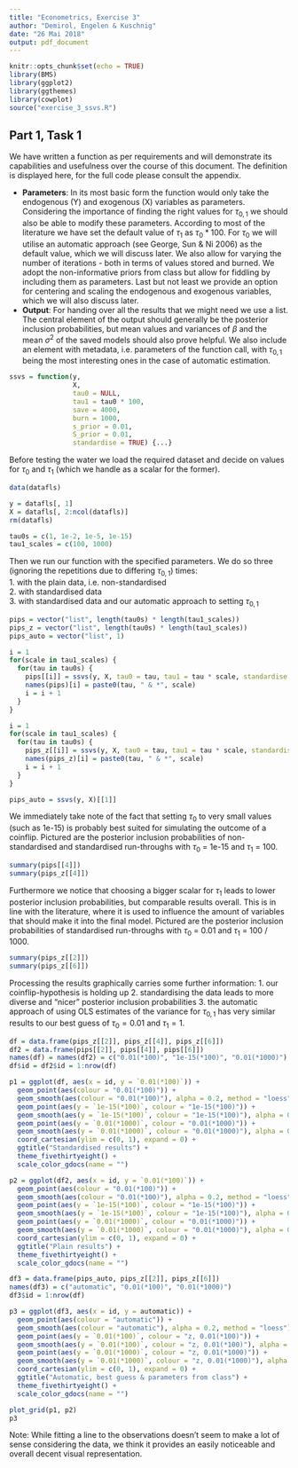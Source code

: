 ```yaml
---
title: "Econometrics, Exercise 3"
author: "Demirol, Engelen & Kuschnig"
date: "26 Mai 2018"
output: pdf_document
---
```


```r
knitr::opts_chunk$set(echo = TRUE)
library(BMS)
library(ggplot2)
library(ggthemes)
library(cowplot)
source("exercise_3_ssvs.R")
```

## Part 1, Task 1

We have written a function as per requirements and will demonstrate its capabilities and usefulness over the course of this document. The definition is displayed here, for the full code please consult the appendix.

- **Parameters**: In its most basic form the function would only take the endogenous (Y) and exogenous (X) variables as parameters. Considering the importance of finding the right values for $\tau_{0,1}$ we should also be able to modify these parameters. According to most of the literature we have set the default value of $\tau_1$ as $\tau_0*100$. For $\tau_0$ we will utilise an automatic approach (see George, Sun & Ni 2006) as the default value, which we will discuss later. We also allow for varying the number of iterations - both in terms of values stored and burned. We adopt the non-informative priors from class but allow for fiddling by including them as parameters. Last but not least we provide an option for centering and scaling the endogenous and exogenous variables, which we will also discuss later.
- **Output**: For handing over all the results that we might need we use a list. The central element of the output should generally be the posterior inclusion probabilities, but mean values and variances of $\beta$ and the mean $\sigma^2$ of the saved models should also prove helpful. We also include an element with metadata, i.e. parameters of the function call, with $\tau_{0,1}$ being the most interesting ones in the case of automatic estimation.

```r
ssvs = function(y, 
                X, 
                tau0 = NULL, 
                tau1 = tau0 * 100, 
                save = 4000, 
                burn = 1000, 
                s_prior = 0.01,
                S_prior = 0.01,
                standardise = TRUE) {...}
```

Before testing the water we load the required dataset and decide on values for $\tau_0$ and $\tau_1$ (which we handle as a scalar for the former).

```r
data(datafls)

y = datafls[, 1]
X = datafls[, 2:ncol(datafls)]
rm(datafls)

tau0s = c(1, 1e-2, 1e-5, 1e-15)
tau1_scales = c(100, 1000)
```

Then we run our function with the specified parameters. We do so three (ignoring the repetitions due to differing $\tau_{0,1}$) times:  
1. with the plain data, i.e. non-standardised  
2. with standardised data  
3. with standardised data and our automatic approach to setting $\tau_{0,1}$

```r
pips = vector("list", length(tau0s) * length(tau1_scales))
pips_z = vector("list", length(tau0s) * length(tau1_scales))
pips_auto = vector("list", 1)
```

```r
i = 1
for(scale in tau1_scales) {
  for(tau in tau0s) {
    pips[[i]] = ssvs(y, X, tau0 = tau, tau1 = tau * scale, standardise = FALSE)[[1]]
    names(pips)[i] = paste0(tau, " & *", scale)
    i = i + 1
  }
}

i = 1
for(scale in tau1_scales) {
  for(tau in tau0s) {
    pips_z[[i]] = ssvs(y, X, tau0 = tau, tau1 = tau * scale, standardise = TRUE)[[1]]
    names(pips_z)[i] = paste0(tau, " & *", scale)
    i = i + 1
  }
}

pips_auto = ssvs(y, X)[[1]]
```

We immediately take note of the fact that setting $\tau_0$ to very small values (such as 1e-15) is probably best suited for simulating the outcome of a coinflip. Pictured are the posterior inclusion probabilities of non-standardised and standardised run-throughs with $\tau_0$ = 1e-15 and $\tau_1$ = 100.

```r
summary(pips[[4]])
summary(pips_z[[4]])
```

Furthermore we notice that choosing a bigger scalar for $\tau_1$ leads to lower posterior inclusion probabilities, but comparable results overall. This is in line with the literature, where it is used to influence the amount of variables that should make it into the final model. Pictured are the posterior inclusion probabilities of standardised run-throughs with $\tau_0$ = 0.01 and $\tau_1$ = 100 / 1000.

```r
summary(pips_z[[2]])
summary(pips_z[[6]])
```

Processing the results graphically carries some further information:
1. our coinflip-hypothesis is holding up
2. standardising the data leads to more diverse and "nicer" posterior inclusion probabilities
3. the automatic approach of using OLS estimates of the variance for $\tau_{0,1}$ has very similar results to our best guess of $\tau_0=0.01$ and $\tau_1=1$.

```r
df = data.frame(pips_z[[2]], pips_z[[4]], pips_z[[6]])
df2 = data.frame(pips[[2]], pips[[4]], pips[[6]])
names(df) = names(df2) = c("0.01(*100)", "1e-15(*100)", "0.01(*1000)")
df$id = df2$id = 1:nrow(df)

p1 = ggplot(df, aes(x = id, y = `0.01(*100)`)) +
  geom_point(aes(colour = "0.01(*100)")) +
  geom_smooth(aes(colour = "0.01(*100)"), alpha = 0.2, method = "loess") +
  geom_point(aes(y = `1e-15(*100)`, colour = "1e-15(*100)")) +
  geom_smooth(aes(y = `1e-15(*100)`, colour = "1e-15(*100)"), alpha = 0.2, method = "loess") +
  geom_point(aes(y = `0.01(*1000)`, colour = "0.01(*1000)")) +
  geom_smooth(aes(y = `0.01(*1000)`, colour = "0.01(*1000)"), alpha = 0.2, method = "loess") +
  coord_cartesian(ylim = c(0, 1), expand = 0) +
  ggtitle("Standardised results") +
  theme_fivethirtyeight() +
  scale_color_gdocs(name = "")

p2 = ggplot(df2, aes(x = id, y = `0.01(*100)`)) +
  geom_point(aes(colour = "0.01(*100)")) +
  geom_smooth(aes(colour = "0.01(*100)"), alpha = 0.2, method = "loess") +
  geom_point(aes(y = `1e-15(*100)`, colour = "1e-15(*100)")) +
  geom_smooth(aes(y = `1e-15(*100)`, colour = "1e-15(*100)"), alpha = 0.2, method = "loess") +
  geom_point(aes(y = `0.01(*1000)`, colour = "0.01(*1000)")) +
  geom_smooth(aes(y = `0.01(*1000)`, colour = "0.01(*1000)"), alpha = 0.2, method = "loess") +
  coord_cartesian(ylim = c(0, 1), expand = 0) +
  ggtitle("Plain results") +
  theme_fivethirtyeight() +
  scale_color_gdocs(name = "")

df3 = data.frame(pips_auto, pips_z[[2]], pips_z[[6]])
names(df3) = c("automatic", "0.01(*100)", "0.01(*1000)")
df3$id = 1:nrow(df)

p3 = ggplot(df3, aes(x = id, y = automatic)) +
  geom_point(aes(colour = "automatic")) +
  geom_smooth(aes(colour = "automatic"), alpha = 0.2, method = "loess") +
  geom_point(aes(y = `0.01(*100)`, colour = "z, 0.01(*100)")) +
  geom_smooth(aes(y = `0.01(*100)`, colour = "z, 0.01(*100)"), alpha = 0.2, method = "loess") +
  geom_point(aes(y = `0.01(*1000)`, colour = "z, 0.01(*1000)")) +
  geom_smooth(aes(y = `0.01(*1000)`, colour = "z, 0.01(*1000)"), alpha = 0.2, method = "loess") +
  coord_cartesian(ylim = c(0, 1), expand = 0) +
  ggtitle("Automatic, best guess & parameters from class") +
  theme_fivethirtyeight() +
  scale_color_gdocs(name = "")
```

```r
plot_grid(p1, p2)
p3
```

Note: While fitting a line to the observations doesn't seem to make a lot of sense considering the data, we think it provides an easily noticeable and overall decent visual representation.